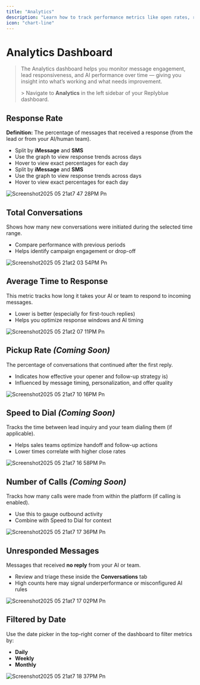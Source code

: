 ```yaml
---
title: "Analytics"
description: "Learn how to track performance metrics like open rates, replies, and engagement"
icon: "chart-line"
---
```


# Analytics Dashboard

> The Analytics dashboard helps you monitor message engagement, lead responsiveness, and AI performance over time — giving you insight into what’s working and what needs improvement.
>
> \> Navigate to **Analytics** in the left sidebar of your Replyblue dashboard.

## <Icon icon="reply" />  Response Rate

**Definition:** The percentage of messages that received a response (from the lead or from your AI/human team).

- Split by **iMessage** and **SMS**
- Use the graph to view response trends across days
- Hover to view exact percentages for each day
- Split by **iMessage** and **SMS**
- Use the graph to view response trends across days
- Hover to view exact percentages for each day

![Screenshot2025 05 21at7 47 28PM Pn](/images/Screenshot2025-05-21at7.47.28PM.png)

<div className="bg-[#0f0f0f] border border-gray-800 rounded-2xl overflow-hidden p-0 shadow-sm max-w-full" />

## <Icon icon="phone" /> Total Conversations

Shows how many new conversations were initiated during the selected time range.

- Compare performance with previous periods
- Helps identify campaign engagement or drop-off

![Screenshot2025 05 21at2 03 54PM Pn](/Screenshot2025-05-21at2.03.54PM.png)

## <Icon icon="clock-two" />  Average Time to Response

This metric tracks how long it takes your AI or team to respond to incoming messages.

- Lower is better (especially for first-touch replies)
- Helps you optimize response windows and AI timing

![Screenshot2025 05 21at2 07 11PM Pn](/Screenshot2025-05-22at6.50.42PM.png)

## <Icon icon="chart-line" />  Pickup Rate _(Coming Soon)_

The percentage of conversations that continued after the first reply.

- Indicates how effective your opener and follow-up strategy is)
- Influenced by message timing, personalization, and offer quality

![Screenshot2025 05 21at7 10 16PM Pn](/Screenshot2025-05-22at6.50.55PM.png)

## <Icon icon="clock-two" /> Speed to Dial _(Coming Soon)_

Tracks the time between lead inquiry and your team dialing them (if applicable).

- Helps sales teams optimize handoff and follow-up actions
- Lower times correlate with higher close rates

![Screenshot2025 05 21at7 16 58PM Pn](/Screenshot2025-05-22at6.51.06PM.png)

## <Icon icon="phone" /> Number of Calls _(Coming Soon)_

Tracks how many calls were made from within the platform (if calling is enabled).

- Use this to gauge outbound activity
- Combine with Speed to Dial for context

![Screenshot2025 05 21at7 17 36PM Pn](/Screenshot2025-05-22at6.51.17PM.png)

## <Icon icon="message" />  Unresponded Messages

Messages that received **no reply** from your AI or team.

- Review and triage these inside the **Conversations** tab
- High counts here may signal underperformance or misconfigured AI rules

![Screenshot2025 05 21at7 17 02PM Pn](/Screenshot2025-05-22at6.51.28PM.png)

## <Icon icon="calendar-range" />  Filtered by Date

Use the date picker in the top-right corner of the dashboard to filter metrics by:

- **Daily**
- **Weekly**
- **Monthly**

![Screenshot2025 05 21at7 18 37PM Pn](/Screenshot2025-05-22at6.51.45PM.png)